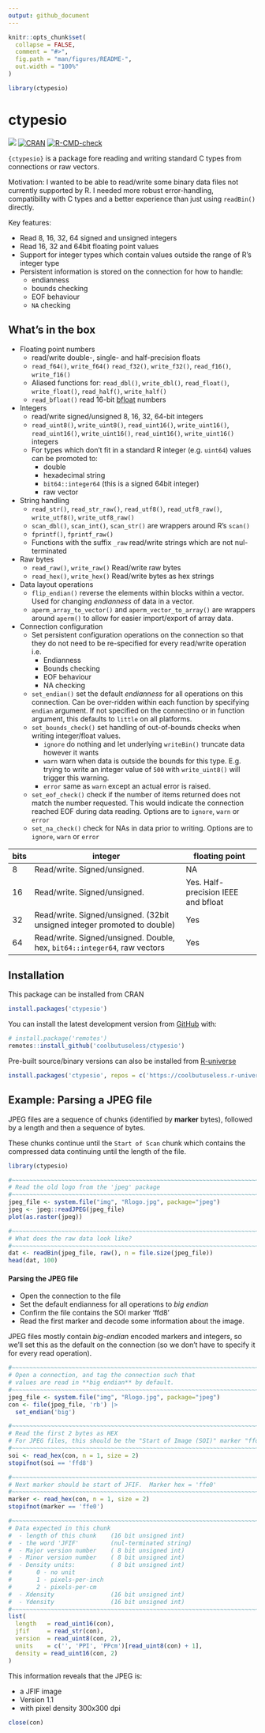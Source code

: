 ```yaml
---
output: github_document
---
```


<!-- README.md is generated from README.Rmd. Please edit that file -->

```r
knitr::opts_chunk$set(
  collapse = FALSE,
  comment = "#>",
  fig.path = "man/figures/README-",
  out.width = "100%"
)

library(ctypesio)
```

# ctypesio

<!-- badges: start -->
![](https://img.shields.io/badge/cool-useless-green.svg)
[![CRAN](https://www.r-pkg.org/badges/version/ctypesio)](https://CRAN.R-project.org/package=ctypesio)
[![R-CMD-check](https://github.com/coolbutuseless/ctypesio/actions/workflows/R-CMD-check.yaml/badge.svg)](https://github.com/coolbutuseless/ctypesio/actions/workflows/R-CMD-check.yaml)
<!-- badges: end -->

`{ctypesio}` is a package fore reading and writing standard C types from connections or raw vectors.

Motivation:  I wanted to be able to read/write some binary data files not currently 
supported by R.  I needed more robust error-handling, compatibility with 
C types and a better experience than just using `readBin()` directly.

Key features:

* Read 8, 16, 32, 64 signed and unsigned integers
* Read 16, 32 and 64bit floating point values
* Support for integer types which contain values outside the range of
  R's integer type
* Persistent information is stored on the connection for how to handle:
    * endianness
    * bounds checking
    * EOF behaviour
    * `NA` checking

## What's in the box

* Floating point numbers
    * read/write double-, single- and half-precision floats
    * `read_f64()`, `write_f64()` `read_f32()`, `write_f32()`, `read_f16()`, `write_f16()`
    * Aliased functions for: `read_dbl()`, `write_dbl()`, `read_float()`, `write_float()`, 
      `read_half()`, `write_half()`
    * `read_bfloat()` read 16-bit [bfloat](https://en.wikipedia.org/wiki/Bfloat16_floating-point_format) numbers
* Integers
    * read/write signed/unsigned 8, 16, 32, 64-bit integers
    * `read_uint8()`, `write_uint8()`, `read_uint16()`, `write_uint16()`, `read_uint16()`, `write_uint16()`,
    `read_uint16()`, `write_uint16()`
      integers
    * For types which don't fit in a standard R integer (e.g. `uint64`) values can be promoted to:
        * double
        * hexadecimal string
        * `bit64::integer64` (this is a signed 64bit integer)
        * raw vector
* String handling
    * `read_str()`, `read_str_raw()`, `read_utf8()`, `read_utf8_raw()`, 
       `write_utf8()`, `write_utf8_raw()`
    * `scan_dbl()`, `scan_int()`, `scan_str()` are wrappers around 
      R's `scan()` 
    * `fprintf()`, `fprintf_raw()`
    * Functions with the suffix `_raw` read/write strings which are not
      nul-terminated
* Raw bytes       
    * `read_raw()`, `write_raw()` Read/write raw bytes
    * `read_hex()`, `write_hex()` Read/write bytes as hex strings
* Data layout operations
    * `flip_endian()` reverse the elements within blocks within a vector. Used
      for changing *endianness* of data in a vector.
    * `aperm_array_to_vector()` and `aperm_vector_to_array()` are wrappers around
      `aperm()` to allow for easier import/export of array data.
* Connection configuration
    * Set persistent configuration operations on the connection so that they 
      do not need to be re-specified for every read/write operation i.e.
        * Endianness
        * Bounds checking
        * EOF behaviour
        * NA checking
    * `set_endian()` set the default *endianness* for all operations on this
       connection.  Can be over-ridden within each function by specifying 
       `endian` argument. If not specified on the connectino or in 
       function argument, this defaults to `little` on
       all platforms.
    * `set_bounds_check()` set handling of out-of-bounds checks when 
       writing integer/float values.
        * `ignore` do nothing and let underlying `writeBin()` truncate data
          however it wants
        * `warn` warn when data is outside the bounds for this type. E.g.
          trying to write an integer value of `500` with `write_uint8()`
          will trigger this warning.
        * `error` same as `warn` except an actual error is raised.
    * `set_eof_check()` check if the number of items returned does not match
      the number requested. This would indicate the connection reached EOF
      during data reading.  Options are to `ignore`, `warn` or `error`
    * `set_na_check()` check for NAs in data prior to writing.
      Options are to `ignore`, `warn` or `error`

| bits | integer                                                                  | floating point                      |
|------|--------------------------------------------------------------------------|-------------------------------------|
| 8    | Read/write. Signed/unsigned.                                             | NA                                  |
| 16   | Read/write. Signed/unsigned.                                             | Yes. Half-precision IEEE and bfloat |
| 32   | Read/write. Signed/unsigned. (32bit unsigned integer promoted to double) | Yes                                 |
| 64   | Read/write. Signed/unsigned. Double, hex, `bit64::integer64`, raw vectors | Yes                                 |

## Installation


This package can be installed from CRAN

``` r
install.packages('ctypesio')
```

You can install the latest development version from
[GitHub](https://github.com/coolbutuseless/ctypesio) with:

``` r
# install.package('remotes')
remotes::install_github('coolbutuseless/ctypesio')
```

Pre-built source/binary versions can also be installed from
[R-universe](https://r-universe.dev)

``` r
install.packages('ctypesio', repos = c('https://coolbutuseless.r-universe.dev', 'https://cloud.r-project.org'))
```

## Example: Parsing a JPEG file

JPEG files are a sequence of chunks (identified by **marker** bytes), followed 
by a length and then a sequence of bytes.

These chunks continue until the `Start of Scan` chunk which contains the 
compressed data continuing until the length of the file.


```r
library(ctypesio)

#~~~~~~~~~~~~~~~~~~~~~~~~~~~~~~~~~~~~~~~~~~~~~~~~~~~~~~~~~~~~~~~~~~~~~~~~~~~~
# Read the old logo from the 'jpeg' package
#~~~~~~~~~~~~~~~~~~~~~~~~~~~~~~~~~~~~~~~~~~~~~~~~~~~~~~~~~~~~~~~~~~~~~~~~~~~~
jpeg_file <- system.file("img", "Rlogo.jpg", package="jpeg")
jpeg <- jpeg::readJPEG(jpeg_file)
plot(as.raster(jpeg))

#~~~~~~~~~~~~~~~~~~~~~~~~~~~~~~~~~~~~~~~~~~~~~~~~~~~~~~~~~~~~~~~~~~~~~~~~~~~~
# What does the raw data look like?
#~~~~~~~~~~~~~~~~~~~~~~~~~~~~~~~~~~~~~~~~~~~~~~~~~~~~~~~~~~~~~~~~~~~~~~~~~~~~
dat <- readBin(jpeg_file, raw(), n = file.size(jpeg_file)) 
head(dat, 100)
```

#### Parsing the JPEG file

* Open the connection to the file
* Set the default endianness for all operations to *big endian*
* Confirm the file contains the SOI marker 'ffd8'
* Read the first marker and decode some information about the image.


JPEG files mostly contain *big-endian* encoded markers and integers, so 
we'll set this as the default on the connection (so we don't have to 
specify it for every read operation).

```r
#~~~~~~~~~~~~~~~~~~~~~~~~~~~~~~~~~~~~~~~~~~~~~~~~~~~~~~~~~~~~~~~~~~~~~~~~~~~~
# Open a connection, and tag the connection such that 
# values are read in **big endian** by default.
#~~~~~~~~~~~~~~~~~~~~~~~~~~~~~~~~~~~~~~~~~~~~~~~~~~~~~~~~~~~~~~~~~~~~~~~~~~~~
jpeg_file <- system.file("img", "Rlogo.jpg", package="jpeg")
con <- file(jpeg_file, 'rb') |>
  set_endian('big')

#~~~~~~~~~~~~~~~~~~~~~~~~~~~~~~~~~~~~~~~~~~~~~~~~~~~~~~~~~~~~~~~~~~~~~~~~~~~~
# Read the first 2 bytes as HEX
# For JPEG files, this should be the "Start of Image (SOI)" marker "ffd8"
#~~~~~~~~~~~~~~~~~~~~~~~~~~~~~~~~~~~~~~~~~~~~~~~~~~~~~~~~~~~~~~~~~~~~~~~~~~~~
soi <- read_hex(con, n = 1, size = 2) 
stopifnot(soi == 'ffd8')

#~~~~~~~~~~~~~~~~~~~~~~~~~~~~~~~~~~~~~~~~~~~~~~~~~~~~~~~~~~~~~~~~~~~~~~~~~~~~
# Next marker should be start of JFIF.  Marker hex = 'ffe0'
#~~~~~~~~~~~~~~~~~~~~~~~~~~~~~~~~~~~~~~~~~~~~~~~~~~~~~~~~~~~~~~~~~~~~~~~~~~~~
marker <- read_hex(con, n = 1, size = 2)
stopifnot(marker == 'ffe0')

#~~~~~~~~~~~~~~~~~~~~~~~~~~~~~~~~~~~~~~~~~~~~~~~~~~~~~~~~~~~~~~~~~~~~~~~~~~~~
# Data expected in this chunk
#  - length of this chunk    (16 bit unsigned int)
#  - the word 'JFIF'         (nul-terminated string)
#  - Major version number    ( 8 bit unsigned int)
#  - Minor version number    ( 8 bit unsigned int)
#  - Density units:          ( 8 bit unsigned int)
#       0 - no unit
#       1 - pixels-per-inch
#       2 - pixels-per-cm
#  - Xdensity                (16 bit unsigned int)
#  - Ydensity                (16 bit unsigned int)
#~~~~~~~~~~~~~~~~~~~~~~~~~~~~~~~~~~~~~~~~~~~~~~~~~~~~~~~~~~~~~~~~~~~~~~~~~~~~
list(
  length   = read_uint16(con),
  jfif     = read_str(con),
  version  = read_uint8(con, 2),
  units    = c('', 'PPI', 'PPcm')[read_uint8(con) + 1],
  density = read_uint16(con, 2)
)
```

This information reveals that the JPEG is:

* a JFIF image
* Version 1.1
* with pixel density 300x300 dpi


```r
close(con)
```



